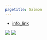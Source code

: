 ```yaml
---
pagetitle: Salmon
---
```


- [info_link](https://olympiccoast.noaa.gov/living/marinelife/fish/fish.html)


![](figures/S.LR.13.13a - Status of Salmon and Stealhead on WA coast 2018.jpg)
![](figures/S.LR.13.13b - Status of Quinault Blueback Salmon.jpg)
